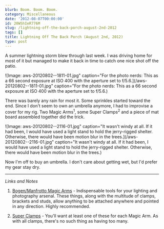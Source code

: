 ```yaml
---
blurb: Boom. Boom. Boom.
category: Miscellaneous
date: '2012-08-07T00:00:00'
id: 20WShIeR776M
slug: /lightning-off-the-back-porch-august-2nd-2012
tags: []
title: Lightning Off The Back Porch (August 2nd, 2012)
type: post
---
```


A summer lightning storm blew through last week. I was driving home for most of it but managed to make it back in time to catch one nice shot off the patio.

![Image: aws-20120802--1811-01.jpg" caption="For the photo nerds: This as a 66 second exposure at ISO 400 with the aperture set to f/5.6.](/aws-20120802--1811-01.jpg" caption="For the photo nerds: This as a 66 second exposure at ISO 400 with the aperture set to f/5.6.)

There was barely any rain for most it. Some sprinkles started toward the end. Since I don't seem to own an umbrella anymore, I had to improvise a cover for my rig. Two Magic Arms<sup>1</sup>, some Super Clamps<sup>2</sup> and a piece of mat board assembled together did the trick. 

![Image: aws-20120802--2116-01.jpg" caption="It wasn't windy at all. If it had been, I would have used a light stand to hold the jerry-rigged shelter. Otherwise, there would have been motion blur in the trees.](/aws-20120802--2116-01.jpg" caption="It wasn't windy at all. If it had been, I would have used a light stand to hold the jerry-rigged shelter. Otherwise, there would have been motion blur in the trees.)

Now I'm off to buy an umbrella. I don't care about getting wet, but I'd prefer my gear stay dry. 

---


_Links and Notes_

1. [Bogen/Manfrotto Magic Arms](http://www.amazon.com/gp/product/B001D2D7PO/ref=as_li_ss_tl?ie=UTF8&camp=1789&creative=390957&creativeASIN=B001D2D7PO&linkCode=as2&tag=tioa-20) - Indispensable tools for your lighting and photography arsenal. These things, along with the multitude of clamps, brackets and studs, allow anything to be attached anywhere and pointed in any direction. Highly recommended. 

2. [Super Clamps](http://www.amazon.com/gp/product/B00009R6BK/ref=as_li_ss_tl?ie=UTF8&camp=1789&creative=390957&creativeASIN=B00009R6BK&linkCode=as2&tag=tioa-20) - You'll want at least one of these for each Magic Arm. As with all clamps, there's no such thing as having too many.
